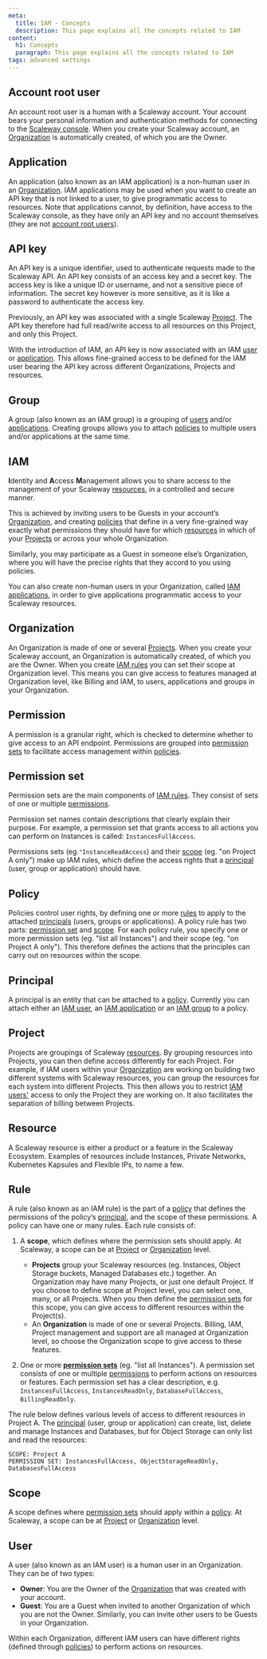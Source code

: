 ```yaml
---
meta:
  title: IAM - Concepts
  description: This page explains all the concepts related to IAM
content:
  h1: Concepts
  paragraph: This page explains all the concepts related to IAM
tags: advanced settings
---
```


<Concept opened>

## Account root user

An account root user is a human with a Scaleway account. Your account bears your personal information and authentication methods for connecting to the [Scaleway console](https://console.scaleway.com/). When you create your Scaleway account, an [Organization](#organization) is automatically created, of which you are the Owner.

</Concept>

<Concept opened>

## Application

An application (also known as an IAM application) is a non-human user in an [Organization](#organization). IAM applications may be used when you want to create an API key that is not linked to a user, to give programmatic access to resources. Note that applications cannot, by definition, have access to the Scaleway console, as they have only an API key and no account themselves (they are not [account root users](#account-root-user)).

</Concept>

<Concept opened>

## API key

An API key is a unique identifier, used to authenticate requests made to the Scaleway API. An API key consists of an access key and a secret key. The access key is like a unique ID or username, and not a sensitive piece of information. The secret key however is more sensitive, as it is like a password to authenticate the access key.

Previously, an API key was associated with a single Scaleway [Project](#project). The API key therefore had full read/write access to all resources on this Project, and only this Project.

With the introduction of IAM, an API key is now associated with an IAM [user](#user) or [application](#application). This allows fine-grained access to be defined for the IAM user bearing the API key across different Organizations, Projects and resources.

</Concept>


<Concept>

## Group

A group (also known as an IAM group) is a grouping of [users](#user) and/or [applications](#application). Creating groups allows you to attach [policies](#policy) to multiple users and/or applications at the same time.

</Concept>

<Concept>

## IAM

**I**dentity and **A**ccess **M**anagement allows you to share access to the management of your Scaleway [resources](#resources), in a controlled and secure manner.

This is achieved by inviting users to be Guests in your account’s [Organization](#organization), and creating [policies](#policy) that define in a very fine-grained way exactly what permissions they should have for which [resources](#resource) in which of your [Projects](#project) or across your whole Organization.

Similarly, you may participate as a Guest in someone else’s Organization, where you will have the precise rights that they accord to you using policies.

You can also create non-human users in your Organization, called [IAM applications](#application), in order to give applications programmatic access to your Scaleway resources.

</Concept>

<Concept>

## Organization

An Organization is made of one or several [Projects](#project). When you create your Scaleway account, an Organization is automatically created, of which you are the Owner. When you create [IAM rules](#rule) you can set their scope at Organization level. This means you can give access to features managed at Organization level, like Billing and IAM, to users, applications and groups in your Organization. 

</Concept>

<Concept>

## Permission

A permission is a granular right, which is checked to determine whether to give access to an API endpoint. Permissions are grouped into [permission sets](#permission-set) to facilitate access management within [policies](#policy).

</Concept>

<Concept>

## Permission set

Permission sets are the main components of [IAM rules](#rule). They consist of sets of one or multiple [permissions](#permission). 

Permission set names contain descriptions that clearly explain their purpose. For example, a permission set that grants access to all actions you can perform on Instances is called: `InstancesFullAccess`.

Permissions sets (eg.`"InstanceReadAccess`) and their [scope](#scope) (eg. "on Project A only") make up IAM rules, which define the access rights that a [principal](#principal) (user, group or application) should have.

</Concept>

<Concept>

## Policy

Policies control user rights, by defining one or more [rules](#rule) to apply to the attached [principals](#principal) (users, groups or applications). A policy rule has two parts: [permission set](#permission-set) and [scope](#scope). For each policy rule, you specify one or more permission sets (eg. "list all Instances") and their scope (eg. "on Project A only"). This therefore defines the actions that the principles can carry out on resources within the scope.

</Concept>

<Concept>

## Principal

A principal is an entity that can be attached to a [policy](#policy). Currently you can attach either an [IAM user](#user), an [IAM application](#application) or an [IAM group](#group) to a policy. 

</Concept>

<Concept>

## Project

Projects are groupings of Scaleway [resources](#resource). By grouping resources into Projects, you can then define access differently for each Project. For example, if IAM users within your [Organization](#organization) are working on building two different systems with Scaleway resources, you can group the resources for each system into different Projects. This then allows you to restrict [IAM users'](#user) access to only the Project they are working on. It also facilitates the separation of billing between Projects.

</Concept>

<Concept>

## Resource

A Scaleway resource is either a product or a feature in the Scaleway Ecosystem. Examples of resources include Instances, Private Networks, Kubernetes Kapsules and Flexible IPs, to name a few.

</Concept>

<Concept>

## Rule

A rule (also known as an IAM rule) is the part of a [policy](#policy) that defines the permissions of the policy’s [principal](#principal), and the scope of these permissions. A policy can have one or many rules. Each rule consists of:

1. A **scope**, which defines where the permission sets should apply. At Scaleway, a scope can be at [Project](#project) or [Organization](#organization) level.

    - **Projects** group your Scaleway resources (eg. Instances, Object Storage buckets, Managed Databases etc.) together. An Organization may have many Projects, or just one default Project. If you choose to define scope at Project level, you can select one, many, or all Projects. When you then define the [permission sets](#permission-set) for this scope, you can give access to different resources within the Project(s).
    - An **Organization** is made of one or several Projects. Billing, IAM, Project management and support are all managed at Organization level, so choose the Organization scope to give access to these features.

2. One or more [**permission sets**](#permission-set) (eg. "list all Instances"). A permission set consists of one or multiple [permissions](#permission) to perform actions on resources or features. Each permission set has a clear description, e.g. `InstancesFullAccess`, `InstancesReadOnly`, `DatabaseFullAccess`, `BillingReadOnly`.

The rule below defines various levels of access to different resources in Project A. The [principal](#principal) (user, group or application) can create, list, delete and manage Instances and Databases, but for Object Storage can only list and read the resources:

```
SCOPE: Project A
PERMISSION SET: InstancesFullAccess, ObjectStorageReadOnly, DatabasesFullAccess
```

</Concept> 

<Concept>

## Scope

A scope defines where [permission sets](#permission-set) should apply within a [policy](#policy). At Scaleway, a scope can be at [Project](#project) or [Organization](#organization) level. 

</Concept>

<Concept>

## User

A user (also known as an IAM user) is a human user in an Organization. They can be of two types: 
- **Owner**: You are the Owner of the [Organization](#organization) that was created with your account. 
- **Guest**: You are a Guest when invited to another Organization of which you are not the Owner. Similarly, you can invite other users to be Guests in your Organization. 

Within each Organization, different IAM users can have different rights (defined through [policies](#policy)) to perform actions on resources.

</Concept> 